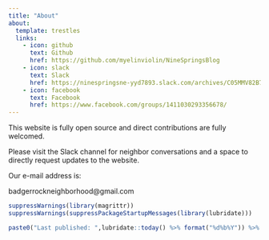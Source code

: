```yaml
---
title: "About"
about:
  template: trestles
  links:
    - icon: github
      text: Github
      href: https://github.com/myelinviolin/NineSpringsBlog
    - icon: slack
      text: Slack
      href: https://ninespringsne-yyd7893.slack.com/archives/C05MMV82B71
    - icon: facebook
      text: Facebook
      href: https://www.facebook.com/groups/1411030293356678/
---
```


This website is fully open source and direct contributions are fully welcomed.

Please visit the Slack channel for neighbor conversations and a space to directly request updates to the website.

<p>Our e-mail address is:</p><p class="text-primary">badgerrockneighborhood@gmail.com</p>


```r
suppressWarnings(library(magrittr))
suppressWarnings(suppressPackageStartupMessages(library(lubridate)))

paste0("Last published: ",lubridate::today() %>% format("%d%b%Y")) %>% as.character() %>% cat()
```
